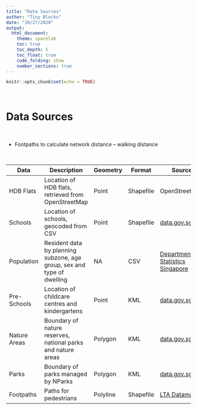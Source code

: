 ```yaml
---
title: "Data Sources"
author: "Tiny Blocks"
date: "10/27/2020"
output: 
  html_document:
    theme: spacelab 
    toc: true
    toc_depth: 5
    toc_float: true
    code_folding: show
    number_sections: true
---
```


```r
knitr::opts_chunk$set(echo = TRUE)
```

<br>

# Data Sources

<br>

* Footpaths to calculate network distance -- walking distance

<br>

| Data | Description | Geometry | Format | Source |
|------|-------------|----------|--------|--------|
| HDB Flats | Location of HDB flats, retrieved from OpenStreetMap | Point | Shapefile | OpenStreetMap |
| Schools | Location of schools, geocoded from CSV | Point | Shapefile | [data.gov.sg](https://data.gov.sg/dataset/school-directory-and-information) |
| Population | Resident data by planning subzone, age group, sex and type of dwelling | NA | CSV | [Department of Statistics Singapore](https://www.singstat.gov.sg/find-data/search-by-theme/population/geographic-distribution/latest-data) |
| Pre-Schools | Location of childcare centres and kindergartens | Point | KML | [data.gov.sg](https://data.gov.sg/dataset/pre-schools-location) |
| Nature Areas | Boundary of nature reserves, national parks and nature areas | Polygon | KML | [data.gov.sg](https://data.gov.sg/dataset/master-plan-2019-sdcp-nature-boundary-layer) |
| Parks | Boundary of parks managed by NParks | Polygon | KML | [data.gov.sg](https://data.gov.sg/dataset/nparks-parks) |
| Footpaths | Paths for pedestrians | Polyline | Shapefile | [LTA Datamall](mytransport.sg/content/mytransport/home/dataMall/search_datasets.html?searchText=footpath) |

